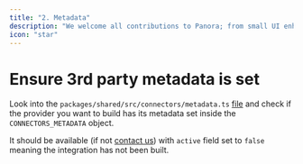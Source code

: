 ```yaml
---
title: "2. Metadata"
description: "We welcome all contributions to Panora; from small UI enhancements to brand new integrations. We love seeing community members level up and give people power-ups!"
icon: "star"
---
```


# Ensure 3rd party metadata is set

Look into the `packages/shared/src/connectors/metadata.ts` [file](https://github.com/panoratech/Panora/blob/main/packages/shared/src/connectors/metadata.ts) and check if the provider you want to build has its metadata set inside the `CONNECTORS_METADATA` object.

It should be available (if not [contact us](https://app.cal.com/rflih/30)) with `active` field set to `false` meaning the integration has not been built.
